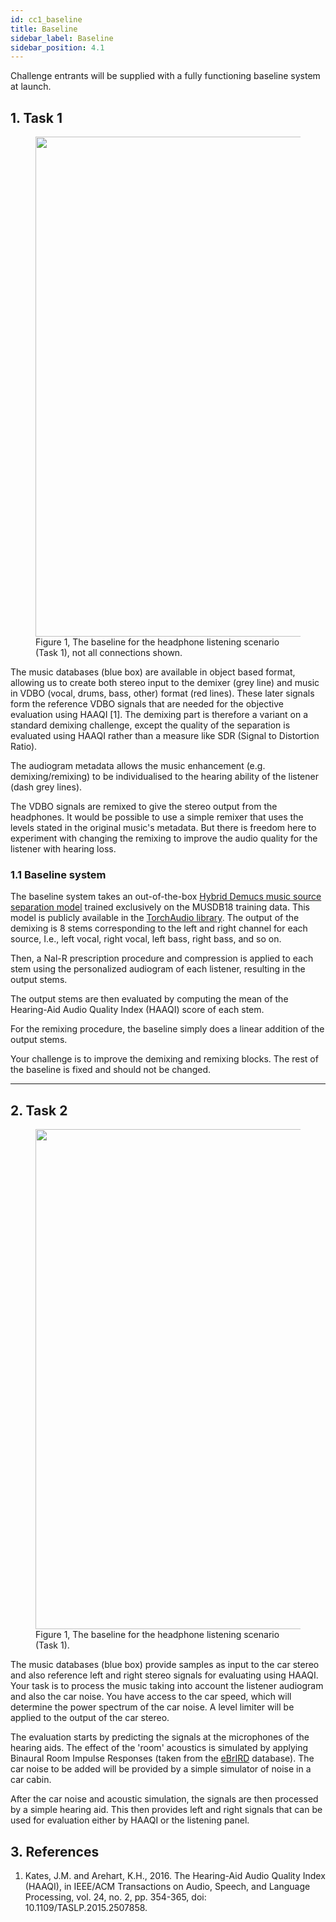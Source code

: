 ```yaml
---
id: cc1_baseline
title: Baseline
sidebar_label: Baseline
sidebar_position: 4.1
---
```



Challenge entrants will be supplied with a fully functioning baseline system at launch.

## 1. Task 1

<figure id="fig1">
<img width="800" src={useBaseUrl('../img/headphone_simple_v2.png')} />
<figcaption>Figure 1, The baseline for the headphone listening scenario (Task 1), not all connections shown.</figcaption>
</figure>

The music databases (blue box) are available in object based format, allowing us to create both stereo input to the demixer (grey line) and music in VDBO (vocal, drums, bass, other) format (red lines). These later signals form the reference VDBO signals that are needed for the objective evaluation using HAAQI [1]. The demixing part is therefore a variant on a standard demixing challenge, except the quality of the separation is evaluated using HAAQI rather than a measure like SDR (Signal to Distortion Ratio).

The audiogram metadata allows the music enhancement (e.g. demixing/remixing) to be individualised to the hearing ability of the listener (dash grey lines).

The VDBO signals are remixed to give the stereo output from the headphones. It would be possible to use a simple remixer that uses the levels stated in the original music's metadata. But there is freedom here to experiment with changing the remixing to improve the audio quality for the listener with hearing loss.


### 1.1 Baseline system

The baseline system takes an out-of-the-box [Hybrid Demucs music source separation model](https://arxiv.org/abs/2111.03600) trained exclusively on the MUSDB18 training data. This model is publicly available in the [TorchAudio library](https://pytorch.org/audio/main/generated/torchaudio.pipelines.HDEMUCS_HIGH_MUSDB.html#torchaudio.pipelines.HDEMUCS_HIGH_MUSDB).  The output of the demixing is 8 stems corresponding to the left and right channel for each source, I.e., left vocal, right vocal, left bass, right bass, and so on. 

Then, a Nal-R prescription procedure and compression is applied to each stem using the personalized audiogram of each listener, resulting in the output stems. 

The output stems are then evaluated by computing the mean of the Hearing-Aid Audio Quality Index (HAAQI) score of each stem. 

For the remixing procedure, the baseline simply does a linear addition of the output stems. 

Your challenge is to improve the demixing and remixing blocks. The rest of the baseline is fixed and should not be changed. 
***

## 2. Task 2

<figure id="fig1">
<img width="800" src={useBaseUrl('/img/car_simple_v2.png')} />
<figcaption>Figure 1, The baseline for the headphone listening scenario (Task 1).</figcaption>
</figure>

The music databases (blue box) provide samples as input to the car stereo and also reference left and right stereo signals for evaluating using HAAQI.
Your task is to process the music taking into account the listener audiogram and also the car noise. You have access to the car speed, which will determine the power spectrum of the car noise. A level limiter will be applied to the output of the car stereo.

The evaluation starts by predicting the signals at the microphones of the hearing aids. The effect of the 'room' acoustics is simulated by applying Binaural Room Impulse Responses (taken from the [eBrIRD](https://www.phon.ucl.ac.uk/resource/ebrird/) database). The car noise to be added will be provided by a simple simulator of noise in a car cabin.

After the car noise and acoustic simulation, the signals are then processed by a simple hearing aid. This then provides left and right signals that can be used for evaluation either by HAAQI or the listening panel.

## 3. References

<a name="refs"></a>

1. Kates, J.M.  and Arehart, K.H., 2016. The Hearing-Aid Audio Quality Index (HAAQI), in IEEE/ACM Transactions on Audio, Speech, and Language Processing, vol. 24, no. 2, pp. 354-365, doi: 10.1109/TASLP.2015.2507858.
